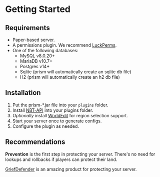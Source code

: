 # Getting Started

## Requirements

* Paper-based server.
* A permissions plugin. We recommend [LuckPerms](https://luckperms.net/).
* One of the following databases:
   * MySQL v8.0.20+
   * MariaDB v10.7+
   * Postgres v14+
   * Sqlite (prism will automatically create an sqlite db file)
   * H2 (prism will automatically create an h2 db file)

## Installation

1. Put the prism-*.jar file into your `plugins` folder.
2. Install [NBT-API](https://modrinth.com/plugin/nbtapi) into your plugins folder.
3. _Optionally_ install [WorldEdit](https://modrinth.com/plugin/nbtapi>) for region selection support.
4. Start your server once to generate configs.
5. Configure the plugin as needed.

## Recommendations

**Prevention** is the first step in protecting your server. There's no need for lookups and rollbacks if players can protect their land.

[GriefDefender](https://docs.griefdefender.com/) is an amazing product for protecting your server.
